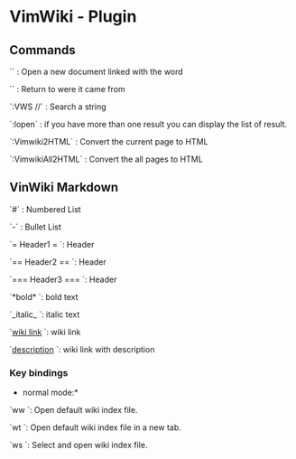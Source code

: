 
= VimWiki - Plugin =


== Commands ==


`<enter>` : Open a new document linked with the word

`<backspace>` : Return to were it came from

`:VWS /<string to search>/` : Search a string

`:lopen` : if you have more than one result you can display the list of result.

`:Vimwiki2HTML` : Convert the current page to HTML

`:VimwikiAll2HTML` : Convert the all pages to HTML


== VinWiki Markdown ==


`#` : Numbered List

`-` : Bullet List

`= Header1 = `: Header

`== Header2 == `: Header

`=== Header3 === `: Header

`*bold* `: bold text

`_italic_ `: italic text

`[[wiki link]] `: wiki link

`[[wiki link|description]] `: wiki link with description

=== Key bindings ===


*normal mode:*

`<Leader>ww `: Open default wiki index file.

`<Leader>wt `: Open default wiki index file in a new tab.

`<Leader>ws `: Select and open wiki index file.


